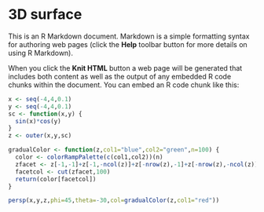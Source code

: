 3D surface
========================================================

This is an R Markdown document. Markdown is a simple formatting syntax for authoring web pages (click the **Help** toolbar button for more details on using R Markdown).

When you click the **Knit HTML** button a web page will be generated that includes both content as well as the output of any embedded R code chunks within the document. You can embed an R code chunk like this:

```r
x <- seq(-4,4,0.1)
y <- seq(-4,4,0.1)
sc <- function(x,y) {
  sin(x)*cos(y)
}
z <- outer(x,y,sc)

gradualColor <- function(z,col1="blue",col2="green",n=100) {
  color <- colorRampPalette(c(col1,col2))(n)
  zfacet <- z[-1,-1]+z[-1,-ncol(z)]+z[-nrow(z),-1]+z[-nrow(z),-ncol(z)]
  facetcol <- cut(zfacet,100)
  return(color[facetcol])
}

persp(x,y,z,phi=45,theta=-30,col=gradualColor(z,col1="red"))
```